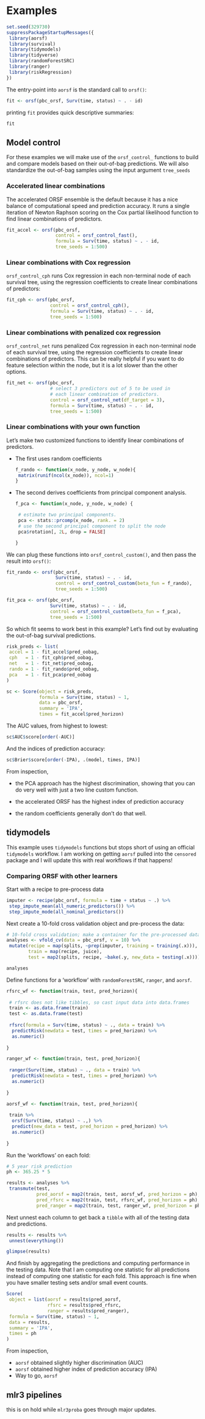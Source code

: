 
# Examples

```r

set.seed(329730)
suppressPackageStartupMessages({
 library(aorsf)
 library(survival)
 library(tidymodels)
 library(tidyverse)
 library(randomForestSRC)
 library(ranger)
 library(riskRegression) 
})

```


The entry-point into `aorsf` is the standard call to `orsf()`:

```r

fit <- orsf(pbc_orsf, Surv(time, status) ~ . - id)

```

printing `fit` provides quick descriptive summaries:

```r
fit
```

## Model control

For these examples we will make use of the `orsf_control_` functions to build and compare models based on their out-of-bag predictions. We will also standardize the out-of-bag samples using the input argument `tree_seeds`

### Accelerated linear combinations

The accelerated ORSF ensemble is the default because it has a nice balance of computational speed and prediction accuracy. It runs a single iteration of Newton Raphson scoring on the Cox partial likelihood function to find linear combinations of predictors.


```r

fit_accel <- orsf(pbc_orsf, 
                  control = orsf_control_fast(),
                  formula = Surv(time, status) ~ . - id,
                  tree_seeds = 1:500)

```

### Linear combinations with Cox regression

`orsf_control_cph` runs Cox regression in each non-terminal node of each survival tree, using the regression coefficients to create linear combinations of predictors:

```r

fit_cph <- orsf(pbc_orsf, 
                control = orsf_control_cph(),
                formula = Surv(time, status) ~ . - id,
                tree_seeds = 1:500)

```

### Linear combinations with penalized cox regression

`orsf_control_net` runs penalized Cox regression in each non-terminal node of each survival tree, using the regression coefficients to create linear combinations of predictors. This can be really helpful if you want to do feature selection within the node, but it is a lot slower than the other options.

```r

fit_net <- orsf(pbc_orsf, 
                # select 3 predictors out of 5 to be used in
                # each linear combination of predictors.
                control = orsf_control_net(df_target = 3),
                formula = Surv(time, status) ~ . - id,
                tree_seeds = 1:500)

```

### Linear combinations with your own function 

Let's make two customized functions to identify linear combinations of predictors. 

- The first uses random coefficients

  ```r
  
  f_rando <- function(x_node, y_node, w_node){
   matrix(runif(ncol(x_node)), ncol=1) 
  }
  
  ```

- The second derives coefficients from principal component analysis.

  ```r
  
  f_pca <- function(x_node, y_node, w_node) { 
   
   # estimate two principal components.
   pca <- stats::prcomp(x_node, rank. = 2)
   # use the second principal component to split the node
   pca$rotation[, 2L, drop = FALSE]
   
  }
  
  ```

We can plug these functions into `orsf_control_custom()`, and then pass the result into `orsf()`:

```r

fit_rando <- orsf(pbc_orsf,
                  Surv(time, status) ~ . - id,
                  control = orsf_control_custom(beta_fun = f_rando),
                  tree_seeds = 1:500)

fit_pca <- orsf(pbc_orsf,
                Surv(time, status) ~ . - id,
                control = orsf_control_custom(beta_fun = f_pca),
                tree_seeds = 1:500)

```

So which fit seems to work best in this example? Let's find out by evaluating the out-of-bag survival predictions.

```r

risk_preds <- list(
 accel = 1 - fit_accel$pred_oobag,
 cph   = 1 - fit_cph$pred_oobag,
 net   = 1 - fit_net$pred_oobag,
 rando = 1 - fit_rando$pred_oobag,
 pca   = 1 - fit_pca$pred_oobag
)

sc <- Score(object = risk_preds, 
            formula = Surv(time, status) ~ 1, 
            data = pbc_orsf, 
            summary = 'IPA',
            times = fit_accel$pred_horizon)

```

The AUC values, from highest to lowest:

```r
sc$AUC$score[order(-AUC)]
```

And the indices of prediction accuracy:

```r
sc$Brier$score[order(-IPA), .(model, times, IPA)]
```

From inspection,

- the PCA approach has the highest discrimination, showing that you can do very well with just a two line custom function.

- the accelerated ORSF has the highest index of prediction accuracy

- the random coefficients generally don't do that well.

## tidymodels

This example uses `tidymodels` functions but stops short of using an official `tidymodels` workflow. I am working on getting `aorsf` pulled into the `censored` package and I will update this with real workflows if that happens!

### Comparing ORSF with other learners

Start with a recipe to pre-process data

```r

imputer <- recipe(pbc_orsf, formula = time + status ~ .) %>% 
 step_impute_mean(all_numeric_predictors()) %>%
 step_impute_mode(all_nominal_predictors()) 

```

Next create a 10-fold cross validation object and pre-process the data:

```r

# 10-fold cross validation; make a container for the pre-processed data
analyses <- vfold_cv(data = pbc_orsf, v = 10) %>%
 mutate(recipe = map(splits, ~prep(imputer, training = training(.x))),
        train = map(recipe, juice),
        test = map2(splits, recipe, ~bake(.y, new_data = testing(.x))))

analyses

```

Define functions for a 'workflow' with `randomForestSRC`, `ranger`, and `aorsf`. 

```r

rfsrc_wf <- function(train, test, pred_horizon){
 
 # rfsrc does not like tibbles, so cast input data into data.frames
 train <- as.data.frame(train)
 test <- as.data.frame(test)
 
 rfsrc(formula = Surv(time, status) ~ ., data = train) %>% 
  predictRisk(newdata = test, times = pred_horizon) %>% 
  as.numeric()
 
}

ranger_wf <- function(train, test, pred_horizon){
 
 ranger(Surv(time, status) ~ ., data = train) %>% 
  predictRisk(newdata = test, times = pred_horizon) %>% 
  as.numeric()
 
}

aorsf_wf <- function(train, test, pred_horizon){
 
 train %>% 
  orsf(Surv(time, status) ~ .,) %>% 
  predict(new_data = test, pred_horizon = pred_horizon) %>% 
  as.numeric()
 
}

```

Run the 'workflows' on each fold:

```r

# 5 year risk prediction
ph <- 365.25 * 5

results <- analyses %>% 
 transmute(test, 
           pred_aorsf = map2(train, test, aorsf_wf, pred_horizon = ph),
           pred_rfsrc = map2(train, test, rfsrc_wf, pred_horizon = ph),
           pred_ranger = map2(train, test, ranger_wf, pred_horizon = ph))

```

Next unnest each column to get back a `tibble` with all of the testing data and predictions.

```r

results <- results %>% 
 unnest(everything())

glimpse(results)

```

And finish by aggregating the predictions and computing performance in the testing data. Note that I am computing one statistic for all predictions instead of computing one statistic for each fold. This approach is fine when you have smaller testing sets and/or small event counts.

```r

Score(
 object = list(aorsf = results$pred_aorsf,
               rfsrc = results$pred_rfsrc,
               ranger = results$pred_ranger),
 formula = Surv(time, status) ~ 1, 
 data = results, 
 summary = 'IPA',
 times = ph
)

```

From inspection, 

- `aorsf` obtained slightly higher discrimination (AUC)
- `aorsf` obtained higher index of prediction accuracy (IPA)
- Way to go, `aorsf`


## mlr3 pipelines

this is on hold while `mlr3proba` goes through major updates.
